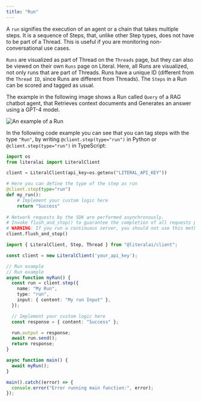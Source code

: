```yaml
---
title: "Run"
---
```


A `run` signifies the execution of an agent or a chain that takes multiple steps. It is a sequence of Steps, that, unlike other Step types, does not have to be part of a Thread. This is useful if you are monitoring non-conversational use cases.

`Runs` are visualized as part of Thread on the `Threads` page, but they can also be viewed on their own `Runs` page on Literal. Here, all Runs are visualized, not only runs that are part of Threads. Runs have a unique ID (different from the `Thread ID`, since Runs are different from Threads). The `Steps` in a Run can be scored and tagged as usual.

The example in the following image shows a Run called `Query` of a RAG chatbot agent, that Retrieves context documents and Generates an answer using a GPT-4 model.

<Frame caption="An example of a Run on Literal">     
  <img
    src="/images/run-example.png"
    alt="An example of a Run"
  />
</Frame>

In the following code example you can see that you can tag steps with the type `"Run"`, by writing `@client.step(type="run")` in Python or `@client.step(type="run")` in TypeScript:

<CodeGroup>

```python Python
import os
from literalai import LiteralClient

client = LiteralClient(api_key=os.getenv("LITERAL_API_KEY"))

# Here you can define the type of the step as run
@client.step(type="run")
def my_run():
    # Implement your custom logic here
    return "Success"
    
# Network requests by the SDK are performed asynchronously.
# Invoke flush_and_stop() to guarantee the completion of all requests prior to the process termination.
# WARNING: If you run a continuous server, you should not use this method.
client.flush_and_stop()
```

```typescript TypeScript
import { LiteralClient, Step, Thread } from "@literalai/client";

const client = new LiteralClient('your_api_key');

// Run example
// Run example
async function myRun() {
  const run = client.step({
    name: "My Run",
    type: "run",
    input: { content: "My run Input" },
  });

  // Implement your custom logic here
  const response = { content: "Success" };

  run.output = response;
  await run.send();
  return response;
}

async function main() {
  await myRun();
}

main().catch((error) => {
  console.error("Error running main function:", error);
});


```

</CodeGroup>